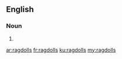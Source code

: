 ==English==

===Noun===
{{head|en|plural}}

# {{plural of|ragdoll|lang=en}}

[[ar:ragdolls]]
[[fr:ragdolls]]
[[ku:ragdolls]]
[[my:ragdolls]]